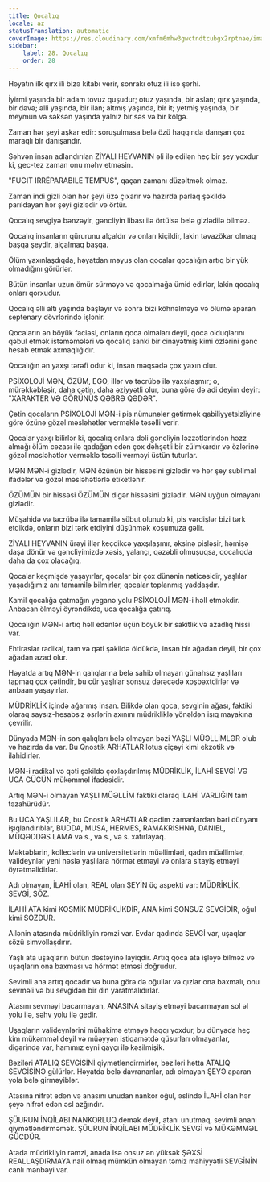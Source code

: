 ```yaml
---
title: Qocalıq
locale: az
statusTranslation: automatic
coverImage: https://res.cloudinary.com/xmfm6mhw3gwctndtcubgx2rptnae/image/upload/v1740337243/small_cover_educacion_fundamental_a051170f1c.webp
sidebar:
    label: 28. Qocalıq
    order: 28
---
```

Həyatın ilk qırx ili bizə kitabı verir, sonrakı otuz ili isə şərhi.

İyirmi yaşında bir adam tovuz quşudur; otuz yaşında, bir aslan; qırx yaşında, bir dəvə; əlli yaşında, bir ilan; altmış yaşında, bir it; yetmiş yaşında, bir meymun və səksən yaşında yalnız bir səs və bir kölgə.

Zaman hər şeyi aşkar edir: soruşulmasa belə özü haqqında danışan çox maraqlı bir danışandır.

Səhvən insan adlandırılan ZİYALI HEYVANIN əli ilə edilən heç bir şey yoxdur ki, gec-tez zaman onu məhv etməsin.

"FUGIT IRRÉPARABILE TEMPUS", qaçan zamanı düzəltmək olmaz.

Zaman indi gizli olan hər şeyi üzə çıxarır və hazırda parlaq şəkildə parıldayan hər şeyi gizlədir və örtür.

Qocalıq sevgiyə bənzəyir, gəncliyin libası ilə örtülsə belə gizlədilə bilməz.

Qocalıq insanların qürurunu alçaldır və onları kiçildir, lakin təvazökar olmaq başqa şeydir, alçalmaq başqa.

Ölüm yaxınlaşdıqda, həyatdan məyus olan qocalar qocalığın artıq bir yük olmadığını görürlər.

Bütün insanlar uzun ömür sürməyə və qocalmağa ümid edirlər, lakin qocalıq onları qorxudur.

Qocalıq əlli altı yaşında başlayır və sonra bizi köhnəlməyə və ölümə aparan septenary dövrlərində işlənir.

Qocaların ən böyük faciəsi, onların qoca olmaları deyil, qoca olduqlarını qəbul etmək istəməmələri və qocalıq sanki bir cinayətmiş kimi özlərini gənc hesab etmək axmaqlığıdır.

Qocalığın ən yaxşı tərəfi odur ki, insan məqsədə çox yaxın olur.

PSİXOLOJİ MƏN, ÖZÜM, EGO, illər və təcrübə ilə yaxşılaşmır; o, mürəkkəbləşir, daha çətin, daha əziyyətli olur, buna görə də adi deyim deyir: "XARAKTER VƏ GÖRÜNÜŞ QƏBRƏ QƏDƏR".

Çətin qocaların PSİXOLOJİ MƏN-i pis nümunələr gətirmək qabiliyyətsizliyinə görə özünə gözəl məsləhətlər verməklə təsəlli verir.

Qocalar yaxşı bilirlər ki, qocalıq onlara dəli gəncliyin ləzzətlərindən həzz almağı ölüm cəzası ilə qadağan edən çox dəhşətli bir zülmkardır və özlərinə gözəl məsləhətlər verməklə təsəlli verməyi üstün tuturlar.

MƏN MƏN-i gizlədir, MƏN özünün bir hissəsini gizlədir və hər şey sublimal ifadələr və gözəl məsləhətlərlə etiketlənir.

ÖZÜMÜN bir hissəsi ÖZÜMÜN digər hissəsini gizlədir. MƏN uyğun olmayanı gizlədir.

Müşahidə və təcrübə ilə tamamilə sübut olunub ki, pis vərdişlər bizi tərk etdikdə, onların bizi tərk etdiyini düşünmək xoşumuza gəlir.

ZİYALI HEYVANIN ürəyi illər keçdikcə yaxşılaşmır, əksinə pisləşir, həmişə daşa dönür və gəncliyimizdə xəsis, yalançı, qəzəbli olmuşuqsa, qocalıqda daha da çox olacağıq.

Qocalar keçmişdə yaşayırlar, qocalar bir çox dünənin nəticəsidir, yaşlılar yaşadığımız anı tamamilə bilmirlər, qocalar toplanmış yaddaşdır.

Kamil qocalığa çatmağın yeganə yolu PSİXOLOJİ MƏN-i həll etməkdir. Anbacan ölməyi öyrəndikdə, uca qocalığa çatırıq.

Qocalığın MƏN-i artıq həll edənlər üçün böyük bir sakitlik və azadlıq hissi var.

Ehtiraslar radikal, tam və qəti şəkildə öldükdə, insan bir ağadan deyil, bir çox ağadan azad olur.

Həyatda artıq MƏN-in qalıqlarına belə sahib olmayan günahsız yaşlıları tapmaq çox çətindir, bu cür yaşlılar sonsuz dərəcədə xoşbəxtdirlər və anbaan yaşayırlar.

MÜDRİKLİK içində ağarmış insan. Bilikdə olan qoca, sevginin ağası, faktiki olaraq saysız-hesabsız əsrlərin axınını müdrikliklə yönəldən işıq mayakına çevrilir.

Dünyada MƏN-in son qalıqları belə olmayan bəzi YAŞLI MÜƏLLİMLƏR olub və hazırda da var. Bu Qnostik ARHATLAR lotus çiçəyi kimi ekzotik və ilahidirlər.

MƏN-i radikal və qəti şəkildə çoxlaşdırılmış MÜDRİKLİK, İLAHİ SEVGİ VƏ UCA GÜCÜN mükəmməl ifadəsidir.

Artıq MƏN-i olmayan YAŞLI MÜƏLLİM faktiki olaraq İLAHİ VARLIĞIN tam təzahürüdür.

Bu UCA YAŞLILAR, bu Qnostik ARHATLAR qədim zamanlardan bəri dünyanı işıqlandırıblar, BUDDA, MUSA, HERMES, RAMAKRISHNA, DANIEL, MÜQƏDDƏS LAMA və s., və s., və s. xatırlayaq.

Məktəblərin, kolleclərin və universitetlərin müəllimləri, qadın müəllimlər, valideynlər yeni nəslə yaşlılara hörmət etməyi və onlara sitayiş etməyi öyrətməlidirlər.

Adı olmayan, İLAHİ olan, REAL olan ŞEYİN üç aspekti var: MÜDRİKLİK, SEVGİ, SÖZ.

İLAHİ ATA kimi KOSMİK MÜDRİKLİKDİR, ANA kimi SONSUZ SEVGİDİR, oğul kimi SÖZDÜR.

Ailənin atasında müdrikliyin rəmzi var. Evdar qadında SEVGİ var, uşaqlar sözü simvollaşdırır.

Yaşlı ata uşaqların bütün dəstəyinə layiqdir. Artıq qoca ata işləyə bilməz və uşaqların ona baxması və hörmət etməsi doğrudur.

Sevimli ana artıq qocadır və buna görə də oğullar və qızlar ona baxmalı, onu sevməli və bu sevgidən bir din yaratmalıdırlar.

Atasını sevməyi bacarmayan, ANASINA sitayiş etməyi bacarmayan sol əl yolu ilə, səhv yolu ilə gedir.

Uşaqların valideynlərini mühakimə etməyə haqqı yoxdur, bu dünyada heç kim mükəmməl deyil və müəyyən istiqamətdə qüsurları olmayanlar, digərində var, hamımız eyni qayçı ilə kəsilmişik.

Bəziləri ATALIQ SEVGİSİNİ qiymətləndirmirlər, bəziləri hətta ATALIQ SEVGİSİNƏ gülürlər. Həyatda belə davrananlar, adı olmayan ŞEYƏ aparan yola belə girməyiblər.

Atasına nifrət edən və anasını unudan nankor oğul, əslində İLAHİ olan hər şeyə nifrət edən əsl azğındır.

ŞÜURUN İNQİLABI NANKORLUQ demək deyil, atanı unutmaq, sevimli ananı qiymətləndirməmək. ŞÜURUN İNQİLABI MÜDRİKLİK SEVGİ və MÜKƏMMƏL GÜCDÜR.

Atada müdrikliyin rəmzi, anada isə onsuz ən yüksək ŞƏXSİ REALLAŞDIRMAYA nail olmaq mümkün olmayan təmiz mahiyyətli SEVGİNİN canlı mənbəyi var.

